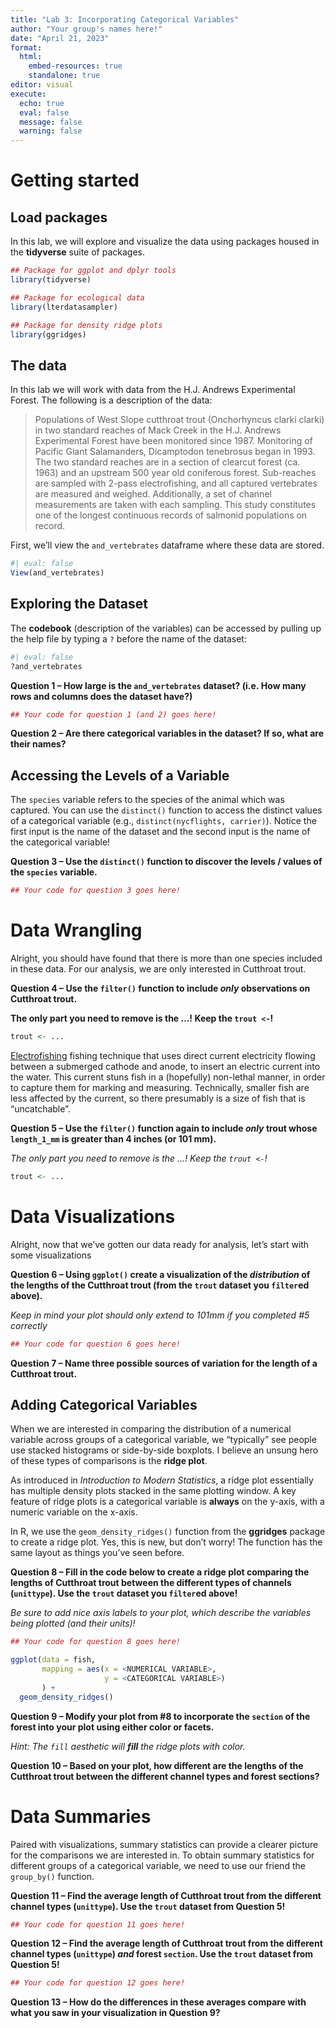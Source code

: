 ```yaml
---
title: "Lab 3: Incorporating Categorical Variables"
author: "Your group's names here!"
date: "April 21, 2023"
format: 
  html:
    embed-resources: true
    standalone: true
editor: visual
execute: 
  echo: true
  eval: false
  message: false
  warning: false
---
```


# Getting started

## Load packages

In this lab, we will explore and visualize the data using packages housed in the **tidyverse** suite of packages.

```r
## Package for ggplot and dplyr tools
library(tidyverse)

## Package for ecological data
library(lterdatasampler)

## Package for density ridge plots
library(ggridges)
```

## The data

In this lab we will work with data from the H.J. Andrews Experimental Forest. The following is a description of the data:

> Populations of West Slope cutthroat trout (Onchorhyncus clarki clarki) in two standard reaches of Mack Creek in the H.J. Andrews Experimental Forest have been monitored since 1987. Monitoring of Pacific Giant Salamanders, Dicamptodon tenebrosus began in 1993. The two standard reaches are in a section of clearcut forest (ca. 1963) and an upstream 500 year old coniferous forest. Sub-reaches are sampled with 2-pass electrofishing, and all captured vertebrates are measured and weighed. Additionally, a set of channel measurements are taken with each sampling. This study constitutes one of the longest continuous records of salmonid populations on record.

First, we'll view the `and_vertebrates` dataframe where these data are stored.

```r
#| eval: false
View(and_vertebrates)
```

## Exploring the Dataset

The **codebook** (description of the variables) can be accessed by pulling up the help file by typing a `?` before the name of the dataset:

```r
#| eval: false
?and_vertebrates
```

**Question 1 -- How large is the `and_vertebrates` dataset? (i.e. How many rows and columns does the dataset have?)**

```r
## Your code for question 1 (and 2) goes here!

```

**Question 2 -- Are there categorical variables in the dataset? If so, what are their names?**

## Accessing the Levels of a Variable

The `species` variable refers to the species of the animal which was captured. You can use the `distinct()` function to access the distinct values of a categorical variable (e.g., `distinct(nycflights, carrier)`). Notice the first input is the name of the dataset and the second input is the name of the categorical variable!

**Question 3 -- Use the `distinct()` function to discover the levels / values of the `species` variable.**

```r
## Your code for question 3 goes here!

```

# Data Wrangling

Alright, you should have found that there is more than one species included in these data. For our analysis, we are only interested in Cutthroat trout.

**Question 4 -- Use the `filter()` function to include *only* observations on Cutthroat trout.**

**The only part you need to remove is the ...! Keep the `trout <-`!**

```r
trout <- ...
```

[Electrofishing](https://en.wikipedia.org/wiki/Electrofishing) fishing technique that uses direct current electricity flowing between a submerged cathode and anode, to insert an electric current into the water. This current stuns fish in a (hopefully) non-lethal manner, in order to capture them for marking and measuring. Technically, smaller fish are less affected by the current, so there presumably is a size of fish that is "uncatchable".

**Question 5 -- Use the `filter()` function again to include *only* trout whose `length_1_mm` is greater than 4 inches (or 101 mm).**

*The only part you need to remove is the ...! Keep the `trout <-`!*

```r
trout <- ...
```

# Data Visualizations

Alright, now that we've gotten our data ready for analysis, let's start with some visualizations

**Question 6 -- Using `ggplot()` create a visualization of the *distribution* of the lengths of the Cutthroat trout (from the `trout` dataset you `filter`ed above).**

*Keep in mind your plot should only extend to 101mm if you completed #5 correctly*

```r
## Your code for question 6 goes here!


```

**Question 7 -- Name three possible sources of variation for the length of a Cutthroat trout.**

## Adding Categorical Variables

When we are interested in comparing the distribution of a numerical variable across groups of a categorical variable, we "typically" see people use stacked histograms or side-by-side boxplots. I believe an unsung hero of these types of comparisons is the **ridge plot**.

As introduced in *Introduction to Modern Statistics*, a ridge plot essentially has multiple density plots stacked in the same plotting window. A key feature of ridge plots is a categorical variable is **always** on the y-axis, with a numeric variable on the x-axis.

In R, we use the `geom_density_ridges()` function from the **ggridges** package to create a ridge plot. Yes, this is new, but don't worry! The function has the same layout as things you've seen before.

**Question 8 -- Fill in the code below to create a ridge plot comparing the lengths of Cutthroat trout between the different types of channels (`unittype`). Use the `trout` dataset you `filter`ed above!**

*Be sure to add nice axis labels to your plot, which describe the variables being plotted (and their units)!*

```r
## Your code for question 8 goes here!

ggplot(data = fish, 
       mapping = aes(x = <NUMERICAL VARIABLE>, 
                     y = <CATEGORICAL VARIABLE>)
       ) +
  geom_density_ridges() 

```

**Question 9 -- Modify your plot from #8 to incorporate the `section` of the forest into your plot using either color or facets.**

*Hint: The `fill` aesthetic will **fill** the ridge plots with color.*

**Question 10 -- Based on your plot, how different are the lengths of the Cutthroat trout between the different channel types and forest sections?**

# Data Summaries

Paired with visualizations, summary statistics can provide a clearer picture for the comparisons we are interested in. To obtain summary statistics for different groups of a categorical variable, we need to use our friend the `group_by()` function.

**Question 11 -- Find the average length of Cutthroat trout from the different channel types (`unittype`). Use the `trout` dataset from Question 5!**

```r
## Your code for question 11 goes here!

```

**Question 12 -- Find the average length of Cutthroat trout from the different channel types (`unittype`) *and* forest `section`. Use the `trout` dataset from Question 5!**

```r
## Your code for question 12 goes here!

```

**Question 13 -- How do the differences in these averages compare with what you saw in your visualization in Question 9?**
